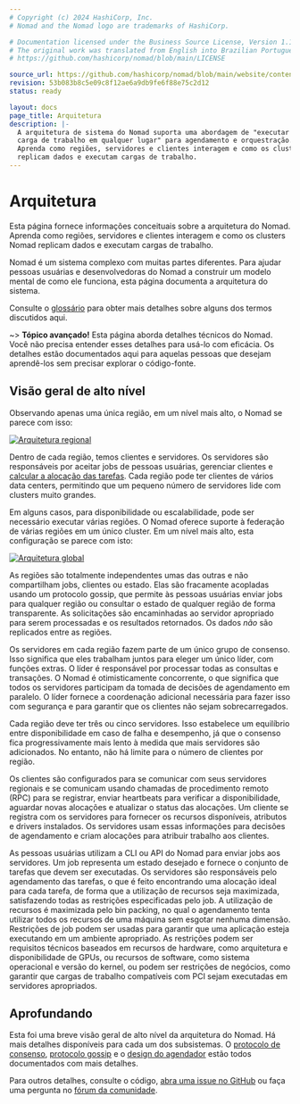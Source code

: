 ```yaml
---
# Copyright (c) 2024 HashiCorp, Inc.
# Nomad and the Nomad logo are trademarks of HashiCorp.

# Documentation licensed under the Business Source License, Version 1.1.
# The original work was translated from English into Brazilian Portuguese.
# https://github.com/hashicorp/nomad/blob/main/LICENSE

source_url: https://github.com/hashicorp/nomad/blob/main/website/content/docs/architecture/index.mdx
revision: 53b083b8c5e09c8f12ae6a9db9fe6f88e75c2d12
status: ready

layout: docs
page_title: Arquitetura
description: |-
  A arquitetura de sistema do Nomad suporta uma abordagem de "executar qualquer
  carga de trabalho em qualquer lugar" para agendamento e orquestração.
  Aprenda como regiões, servidores e clientes interagem e como os clusters Nomad
  replicam dados e executam cargas de trabalho.
---
```


# Arquitetura

Esta página fornece informações conceituais sobre a arquitetura do Nomad.
Aprenda como regiões, servidores e clientes interagem e como os clusters Nomad
replicam dados e executam cargas de trabalho.

Nomad é um sistema complexo com muitas partes diferentes.
Para ajudar pessoas usuárias e desenvolvedoras do Nomad a construir um modelo
mental de como ele funciona, esta página documenta a arquitetura do sistema.

Consulte o [glossário][] para obter mais detalhes sobre alguns dos termos
discutidos aqui.

~> **Tópico avançado!** Esta página aborda detalhes técnicos do Nomad.
Você não precisa entender esses detalhes para usá-lo com eficácia.
Os detalhes estão documentados aqui para aquelas pessoas que desejam aprendê-los
sem precisar explorar o código-fonte.

## Visão geral de alto nível

Observando apenas uma única região, em um nível mais alto, o Nomad se parece com
isso:

[![Arquitetura regional](/img/nomad-architecture-region.png)](/img/nomad-architecture-region.png)

Dentro de cada região, temos clientes e servidores.
Os servidores são responsáveis por aceitar jobs de pessoas usuárias, gerenciar
clientes e
[calcular a alocação das tarefas](/nomad/docs/concepts/scheduling/how-scheduling-works).
Cada região pode ter clientes de vários data centers, permitindo que um pequeno
número de servidores lide com clusters muito grandes.

Em alguns casos, para disponibilidade ou escalabilidade, pode ser necessário
executar várias regiões.
O Nomad oferece suporte à federação de várias regiões em um único cluster.
Em um nível mais alto, esta configuração se parece com isto:

[![Arquitetura global](/img/nomad-architecture-global.png)](/img/nomad-architecture-global.png)

As regiões são totalmente independentes umas das outras e não compartilham jobs,
clientes ou estado.
Elas são fracamente acopladas usando um protocolo gossip, que permite às pessoas
usuárias enviar jobs para qualquer região ou consultar o estado de qualquer
região de forma transparente.
As solicitações são encaminhadas ao servidor apropriado para serem processadas e
os resultados retornados.
Os dados _não_ são replicados entre as regiões.

Os servidores em cada região fazem parte de um único grupo de consenso.
Isso significa que eles trabalham juntos para eleger um único líder, com funções
extras.
O líder é responsável por processar todas as consultas e transações.
O Nomad é otimisticamente concorrente, o que significa que todos os servidores
participam da tomada de decisões de agendamento em paralelo.
O líder fornece a coordenação adicional necessária para fazer isso com segurança
e para garantir que os clientes não sejam sobrecarregados.

Cada região deve ter três ou cinco servidores.
Isso estabelece um equilíbrio entre disponibilidade em caso de falha e
desempenho, já que o consenso fica progressivamente mais lento à medida que mais
servidores são adicionados.
No entanto, não há limite para o número de clientes por região.

Os clientes são configurados para se comunicar com seus servidores regionais e
se comunicam usando chamadas de procedimento remoto (RPC) para se registrar,
enviar heartbeats para verificar a disponibilidade, aguardar novas alocações e
atualizar o status das alocações.
Um cliente se registra com os servidores para fornecer os recursos disponíveis,
atributos e drivers instalados.
Os servidores usam essas informações para decisões de agendamento e criam
alocações para atribuir trabalho aos clientes.

As pessoas usuárias utilizam a CLI ou API do Nomad para enviar jobs aos
servidores.
Um job representa um estado desejado e fornece o conjunto de tarefas que devem
ser executadas.
Os servidores são responsáveis pelo agendamento das tarefas, o que é feito
encontrando uma alocação ideal para cada tarefa, de forma que a utilização de
recursos seja maximizada, satisfazendo todas as restrições especificadas pelo
job.
A utilização de recursos é maximizada pelo bin packing, no qual o agendamento
tenta utilizar todos os recursos de uma máquina sem esgotar nenhuma dimensão.
Restrições de job podem ser usadas para garantir que uma aplicação esteja
executando em um ambiente apropriado.
As restrições podem ser requisitos técnicos baseados em recursos de hardware,
como arquitetura e disponibilidade de GPUs, ou recursos de software, como
sistema operacional e versão do kernel, ou podem ser restrições de negócios,
como garantir que cargas de trabalho compatíveis com PCI sejam executadas em
servidores apropriados.

## Aprofundando

Esta foi uma breve visão geral de alto nível da arquitetura do Nomad.
Há mais detalhes disponíveis para cada um dos subsistemas.
O [protocolo de consenso](/nomad/docs/architecture/cluster/consensus),
[protocolo gossip](/nomad/docs/architecture/security/gossip) e o
[design do agendador](/nomad/docs/concepts/scheduling/how-scheduling-works)
estão todos documentados com mais detalhes.

Para outros detalhes, consulte o código, [abra uma issue no GitHub][gh_issue]
ou faça uma pergunta no [fórum da comunidade][forum].

[gh_issue]: https://github.com/hashicorp/nomad/issues/new/choose
[forum]: https://discuss.hashicorp.com/c/nomad
[glossário]: /nomad/docs/glossary
